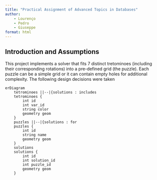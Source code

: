 ```yaml
---
title: "Practical Assignment of Advanced Topics in Databases"
author:
    - Lourenço
    - Pedro
    - Giuseppe
format: html
---
```


## Introduction and Assumptions

This project implements a solver that fits 7 distinct tretominoes (including their corresponding rotations) into a pre-defined grid (the puzzle). Each puzzle can be a simple grid or it can contain empty holes for additional complexity. The following design decisions were taken

```mermaid
erDiagram
    tetrominoes ||--|{solutions : includes
    tetrominoes {
        int id
        int var_id
        string color
        geometry geom
    }
    puzzles ||--|{solutions : for
    puzzles {
        int id
        string name
        geometry geom
    }
    solutions
    solutions {
        int id
        int solution_id
        int puzzle_id
        geometry geom
    }
```